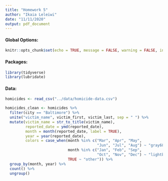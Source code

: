 ```yaml
---
title: "Homework 5"
author: "Ikaia Leleiwi"
date: "11/11/2020"
output: pdf_document
---
```

#### Global Options: 
```r
knitr::opts_chunk$set(echo = TRUE, message = FALSE, warning = FALSE, include = TRUE)
```

#### Packages: 
```r
library(tidyverse)
library(lubridate)
```

#### Data:
```r
homicides <- read_csv("../data/homicide-data.csv")

homicides_clean <- homicides %>%
  filter(city == "Baltimore") %>%
  unite("victim_name", victim_first, victim_last, sep = " ") %>%
  mutate(victim_name = str_to_title(victim_name),
         reported_date = ymd(reported_date),
         month = month(reported_date, label = TRUE),
         year = year(reported_date),
         colors = case_when(month %in% c("Mar", "Apr", "May", 
                                         "Jun", "Jul", "Aug") ~ "gray68",
                            month %in% c("Jan", "Feb", "Sep",
                                         "Oct", "Nov", "Dec") ~ "lightblue1",
                            TRUE ~ "other")) %>%
  group_by(month, year) %>%
  count() %>%
  ungroup()
```

